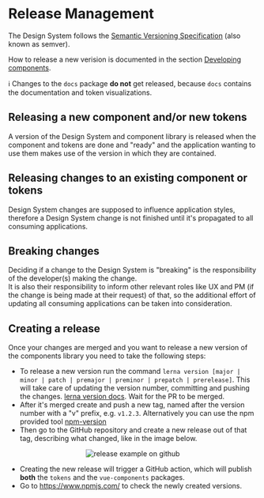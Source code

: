 
<Meta title="Documentation/Release Management" />


# Release Management

The Design System follows the [Semantic Versioning Specification](https://semver.org/spec/v2.0.0.html) (also known as semver).

How to release a new verision is documented in the section [Developing components](?path=/story/documentation-how-to-create-reusable-components-developing-components--page#releasing-a-new-component).

ℹ️ Changes to the `docs` package **do not** get released, because `docs` contains the documentation and token visualizations.

## Releasing a new component and/or new tokens

A version of the Design System and component library is released when the component and tokens are done and "ready" and the application wanting to use them makes use of the version in which they are contained.

## Releasing changes to an existing component or tokens

Design System changes are supposed to influence application styles, therefore a Design System change is not finished until it's propagated to all consuming applications.

## Breaking changes

Deciding if a change to the Design System is "breaking" is the responsibility of the developer(s) making the change.  
It is also their responsibility to inform other relevant roles like UX and PM (if the change is being made at their request) of that, so the additional effort of updating all consuming applications can be taken into consideration.

## Creating a release 

Once your changes are merged and you want to release a new version of the components library you need to take the following steps:
 - To release a new version run the command `lerna version [major | minor | patch | premajor | preminor | prepatch | prerelease]`. This will take care of updating the version number, committing and pushing the changes.
[lerna version docs](https://github.com/lerna/lerna/tree/master/commands/version). Wait for the PR to be merged.
 - After it's merged create and push a new tag, named after the version number with a "v" prefix, e.g. `v1.2.3`. Alternatively you can use the npm provided tool [npm-version](https://docs.npmjs.com/cli/version)
 - Then go to the GitHub repository and create a new release out of that tag, describing what changed, like in the image below.

<center>
    <img src="./images/docs_release_example.png" alt="release example on github"/>
</center>

 - Creating the new release will trigger a GitHub action, which will publish **both** the `tokens` and the `vue-components` packages.
 - Go to https://www.npmjs.com/ to check the newly created versions.